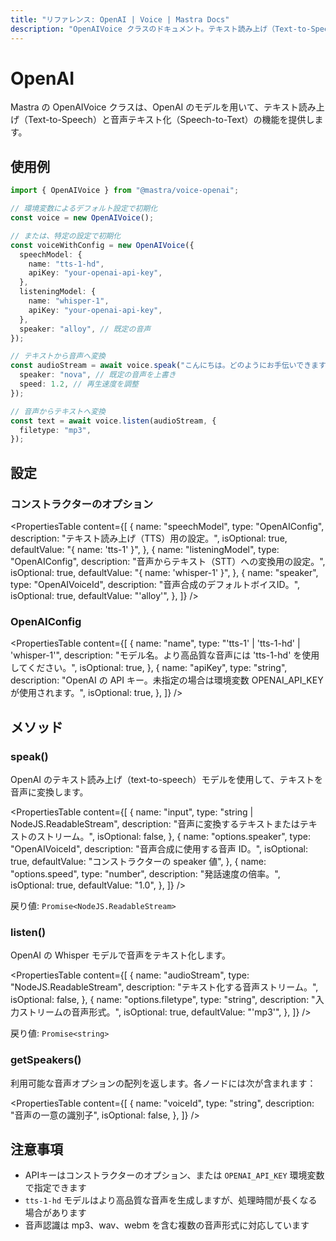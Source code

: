 ```yaml
---
title: "リファレンス: OpenAI | Voice | Mastra Docs"
description: "OpenAIVoice クラスのドキュメント。テキスト読み上げ（Text-to-Speech）と音声認識（Speech-to-Text）の機能を提供します。"
---
```


# OpenAI

Mastra の OpenAIVoice クラスは、OpenAI のモデルを用いて、テキスト読み上げ（Text-to-Speech）と音声テキスト化（Speech-to-Text）の機能を提供します。

## 使用例

```typescript
import { OpenAIVoice } from "@mastra/voice-openai";

// 環境変数によるデフォルト設定で初期化
const voice = new OpenAIVoice();

// または、特定の設定で初期化
const voiceWithConfig = new OpenAIVoice({
  speechModel: {
    name: "tts-1-hd",
    apiKey: "your-openai-api-key",
  },
  listeningModel: {
    name: "whisper-1",
    apiKey: "your-openai-api-key",
  },
  speaker: "alloy", // 既定の音声
});

// テキストから音声へ変換
const audioStream = await voice.speak("こんにちは。どのようにお手伝いできますか？", {
  speaker: "nova", // 既定の音声を上書き
  speed: 1.2, // 再生速度を調整
});

// 音声からテキストへ変換
const text = await voice.listen(audioStream, {
  filetype: "mp3",
});
```


## 設定

### コンストラクターのオプション

<PropertiesTable
  content={[
    {
      name: "speechModel",
      type: "OpenAIConfig",
      description: "テキスト読み上げ（TTS）用の設定。",
      isOptional: true,
      defaultValue: "{ name: 'tts-1' }",
    },
    {
      name: "listeningModel",
      type: "OpenAIConfig",
      description: "音声からテキスト（STT）への変換用の設定。",
      isOptional: true,
      defaultValue: "{ name: 'whisper-1' }",
    },
    {
      name: "speaker",
      type: "OpenAIVoiceId",
      description: "音声合成のデフォルトボイスID。",
      isOptional: true,
      defaultValue: "'alloy'",
    },
  ]}
/>

### OpenAIConfig

<PropertiesTable
  content={[
    {
      name: "name",
      type: "'tts-1' | 'tts-1-hd' | 'whisper-1'",
      description: "モデル名。より高品質な音声には 'tts-1-hd' を使用してください。",
      isOptional: true,
    },
    {
      name: "apiKey",
      type: "string",
      description:
        "OpenAI の API キー。未指定の場合は環境変数 OPENAI_API_KEY が使用されます。",
      isOptional: true,
    },
  ]}
/>

## メソッド

### speak()

OpenAI のテキスト読み上げ（text-to-speech）モデルを使用して、テキストを音声に変換します。

<PropertiesTable
  content={[
    {
      name: "input",
      type: "string | NodeJS.ReadableStream",
      description: "音声に変換するテキストまたはテキストのストリーム。",
      isOptional: false,
    },
    {
      name: "options.speaker",
      type: "OpenAIVoiceId",
      description: "音声合成に使用する音声 ID。",
      isOptional: true,
      defaultValue: "コンストラクターの speaker 値",
    },
    {
      name: "options.speed",
      type: "number",
      description: "発話速度の倍率。",
      isOptional: true,
      defaultValue: "1.0",
    },
  ]}
/>

戻り値: `Promise<NodeJS.ReadableStream>`

### listen()

OpenAI の Whisper モデルで音声をテキスト化します。

<PropertiesTable
  content={[
    {
      name: "audioStream",
      type: "NodeJS.ReadableStream",
      description: "テキスト化する音声ストリーム。",
      isOptional: false,
    },
    {
      name: "options.filetype",
      type: "string",
      description: "入力ストリームの音声形式。",
      isOptional: true,
      defaultValue: "'mp3'",
    },
  ]}
/>

戻り値: `Promise<string>`

### getSpeakers()

利用可能な音声オプションの配列を返します。各ノードには次が含まれます：

<PropertiesTable
  content={[
    {
      name: "voiceId",
      type: "string",
      description: "音声の一意の識別子",
      isOptional: false,
    },
  ]}
/>

## 注意事項

- APIキーはコンストラクターのオプション、または `OPENAI_API_KEY` 環境変数で指定できます
- `tts-1-hd` モデルはより高品質な音声を生成しますが、処理時間が長くなる場合があります
- 音声認識は mp3、wav、webm を含む複数の音声形式に対応しています
